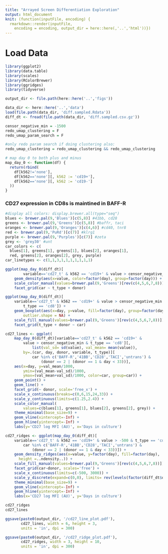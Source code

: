 ```yaml
---
title: "Arrayed Screen Differentiation Exploration"
output: html_document
knit: (function(inputFile, encoding) {
  rmarkdown::render(inputFile, 
    encoding = encoding, output_dir = here::here(,'..','html'))})
---
```


# Load Data 
```r
library(ggplot2)
library(data.table)
library(scales)
library(RColorBrewer)
library(ggridges)
library(tidyverse)

output_dir <- file.path(here::here('..','figs'))

data_dir <- here::here('..','data')
load(file.path(data_dir, 'diff.sampled.Rdata'))
diff_dt <- fread(file.path(data_dir, 'diff.sampled.csv.gz'))

censor_negative_min = -1500
redo_umap_clustering = F
redo_umap_param_search = F

#only redo param search if doing clustering also:
redo_umap_clustering = redo_umap_clustering && redo_umap_clustering

# map day 0 to both plus and minus
map_day_0 <- function(df) {
  return(rbind(
    df[k562!='none'],
    df[k562=='none'][, k562 := 'cd19+'],
    df[k562=='none'][, k562 := 'cd19-']
  ))
}
```

### CD27 expression in CD8s is maintined in BAFF-R

```r

#display all colors: display.brewer.all(type="seq")
blues <- brewer.pal(9,'Blues')[c(5,8)] #41bb, cd28
greens <- brewer.pal(9,'Greens')[c(5,8)] #baffr, taci
oranges <- brewer.pal(9,'Oranges')[c(4,6)] #cd40, tnr8
red <- brewer.pal(9,'PuRd')[c(7)] #klrg1
purple <- brewer.pal(9,'Purples')[c(7)] #zeta
grey <- 'grey30' #unt
car_colors <- c(
  blues[1], greens[1], greens[1], blues[2], oranges[1], 
  red, greens[2], oranges[2], grey, purple)
car_linetypes <- c(1,1,3,1,1,1,1,1,1,1)

ggplot(map_day_0(diff_dt)[
        variable=='cd27_t' & k562 == 'cd19+' & value > censor_negative_min]) + 
    geom_density(aes(x=value, color=factor(day), group=factor(day))) +
    scale_color_manual(values=brewer.pal(9,'Greens')[rev(c(4,5,6,7,8))]) + 
    facet_grid(car ~ t_type + donor)

ggplot(map_day_0(diff_dt)[
    variable=='cd27_t' & k562 == 'cd19+' & value > censor_negative_min & 
        t_type == 'cd8']) + 
    geom_boxplot(aes(x=day, y=value, fill=factor(day), group=factor(day)),
        outlier.shape = NA) +
    scale_fill_manual(values=brewer.pal(9,'Greens')[rev(c(4,5,6,7,8))]) + scale_y_continuous(limits=c(1000,3000)) +
    facet_grid(t_type + donor ~ car)

cd27_lines <- ggplot(
    map_day_0(diff_dt)[variable=='cd27_t' & k562 == 'cd19+' &
        value > censor_negative_min & t_type == 'cd8'][,
            list(val_sd= sd(value), val_mean= mean(value)),
        by=.(car, day, donor, variable, t_type)][
            car %in% c('BAFF-R','41BB','CD28','TACI','untrans') & 
                (donor == 2 | (donor == 1 & day < 33))], 
    aes(x=day, y=val_mean/1000, 
        ymin=(val_mean-val_sd)/1000, 
        ymax=(val_mean+val_sd)/1000, color=car, group=car)) + 
    geom_point() + 
    geom_line() + 
    facet_grid(~ donor, scale='free_x') + 
    scale_x_continuous(breaks=c(0,6,15,24,33)) +
    scale_y_continuous(limits=c(1.25,2.4)) +
    scale_color_manual(
        values=c(blues[1], greens[1], blues[2], greens[2], grey)) +
    theme_minimal(base_size=9) + 
    geom_vline(xintercept=-Inf) + 
    geom_hline(yintercept=-Inf) +
    labs(y='CD27 log MFI (AU)', x='Days in culture')

cd27_ridges <- ggplot(map_day_0(diff_dt)[
    variable=='cd27_t' & k562 == 'cd19+' & value > -500 & t_type == 'cd8'][
        car %in% c('BAFF-R','41BB','CD28','TACI','untrans') & 
            (donor == 2 | (donor == 1 & day < 33))]) + 
    geom_density_ridges(aes(x=value, y=factor(day), fill=factor(day), 
      height =..ndensity..)) +
    scale_fill_manual(values=brewer.pal(9,'Greens')[rev(c(4,5,6,7,8))]) +
    facet_grid(car~donor, scales='free') + 
    scale_x_continuous(limits=c(-500, 3000)) +
    scale_y_discrete(expand=c(0,0), limits= rev(levels(factor(diff_dt$day)))) +
    theme_minimal(base_size=9) + 
    geom_vline(xintercept=-Inf) + 
    geom_hline(yintercept=-Inf) +
    labs(x='CD27 log MFI (AU)', y='Days in culture')

cd27_ridges
cd27_lines

ggsave(paste0(output_dir, '/cd27_line_plot.pdf'),
       cd27_lines, width = 6, height = 3,
       units = 'in', dpi = 300)

ggsave(paste0(output_dir, '/cd27_ridge_plot.pdf'),
       cd27_ridges, width = 3, height = 10,
       units = 'in', dpi = 300)
```
